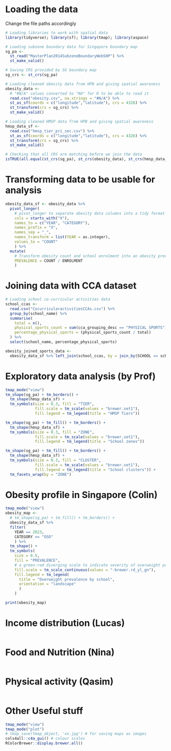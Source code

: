 # Loading the data
Change the file paths accordingly

```r
# Loading libraries to work with spatial data
library(tidyverse); library(sf); library(tmap); library(aspace)

# Loading subzone boundary data for Singapore boundary map
sg_pa <- 
  st_read("MasterPlan2014SubzoneBoundaryWebSHP") %>% 
  st_make_valid()

# Saving CRS provided by SG boundary map
sg_crs <- st_crs(sg_pa)

# Loading cleaned obesity data from HPB and giving spatial awareness
obesity_data <- 
  # "#N/A" values converted to "NA" for R to be able to read it
  read.csv("obesity.csv", na.strings = "#N/A") %>% 
  st_as_sf(coords = c("longitude","latitude"), crs = 4326) %>% 
  st_transform(crs = sg_crs) %>% 
  st_make_valid()

# Loading cleaned HMSP data from HPB and giving spatial awareness
hmsp_data_sf <- 
  read.csv("hmsp_tier_pri_sec.csv") %>% 
  st_as_sf(coords = c("longitude","latitude"), crs = 4326) %>% 
  st_transform(crs = sg_crs) %>% 
  st_make_valid()

# Checking that all CRS are matching before we join the data
isTRUE(all.equal(st_crs(sg_pa), st_crs(obesity_data), st_crs(hmsp_data_sf)))
```

# Transforming data to be usable for analysis

```r
obesity_data_sf <- obesity_data %>% 
  pivot_longer(
    # pivot_longer to separate obesity data columns into a tidy format
    cols = starts_with("X"),
    names_to = c("YEAR", "CATEGORY"),
    names_prefix = "X",
    names_sep = "_",
    names_transform = list(YEAR = as.integer),
    values_to = "COUNT"
    ) %>% 
  mutate(
    # Transform obesity count and school enrolment into an obesity prevalence figure
    PREVALENCE = COUNT / ENROLMENT
    )
```

# Joining data with CCA dataset

```r
# Loading school co-curricular activities data
school_ccas <- 
  read.csv("CocurricularactivitiesCCAs.csv") %>% 
  group_by(school_name) %>% 
  summarise(
    total = n(),
    physical_sports_count = sum(cca_grouping_desc == "PHYSICAL SPORTS"),
    percentage_physical_sports = (physical_sports_count / total)
  ) %>% 
  select(school_name, percentage_physical_sports)

obesity_joined_sports_data <- 
  obesity_data_sf %>% left_join(school_ccas, by = join_by(SCHOOL == school_name))
```

# Exploratory data analysis (by Prof)

```r
tmap_mode("view")
tm_shape(sg_pa) + tm_borders() +
  tm_shape(hmsp_data_sf) +
  tm_symbols(size = 0.3, fill = "TIER", 
             fill.scale = tm_scale(values = "brewer.set1"), 
             fill.legend = tm_legend(title = "HMSP Tiers"))

tm_shape(sg_pa) + tm_fill() + tm_borders() +
  tm_shape(hmsp_data_sf) +
  tm_symbols(size = 0.3, fill = "ZONE", 
             fill.scale = tm_scale(values = "brewer.set1"), 
             fill.legend = tm_legend(title = "School zones"))

tm_shape(sg_pa) + tm_fill() + tm_borders() +
  tm_shape(hmsp_data_sf) +
  tm_symbols(size = 0.3, fill = "CLUSTER", 
             fill.scale = tm_scale(values = "brewer.set1"), 
             fill.legend = tm_legend(title = "School clusters")) +
  tm_facets_wrap(by = "ZONE")
```

# Obesity profile in Singapore (Colin)
```r
tmap_mode("view")
obesity_map <- 
  # tm_shape(sg_pa) + tm_fill() + tm_borders() +
  obesity_data_sf %>% 
  filter(
    YEAR == 2023,
    CATEGORY == "OSO"
    ) %>% 
  tm_shape() +
  tm_symbols(
    size = 0.5,
    fill = "PREVALENCE", 
    # a green-red diverging scale to indicate severity of overweight prevalence
    fill.scale = tm_scale_continuous(values = "-brewer.rd_yl_gn"), 
    fill.legend = tm_legend(
      title = "Overweight prevalence by school",
      orientation = "landscape"
      )
    )

print(obesity_map)
```

# Income distribution (Lucas)
```r

```

# Food and Nutrition (Nina)
```r

```

# Physical activity (Qasim)
```r

```

# Other Useful stuff

```r
tmap_mode("view")
tmap_mode("plot")
# tmap_save(tmap_object, 'xx.jpg') # for saving maps as images
cols4all::c4a_gui() # colour scales
RColorBrewer::display.brewer.all()
```
